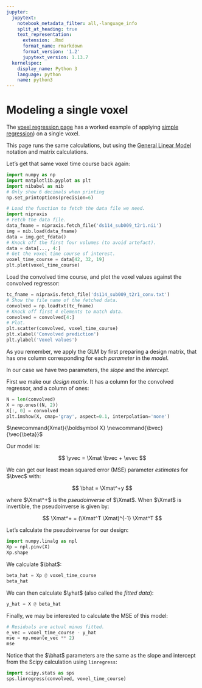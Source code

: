 ```yaml
---
jupyter:
  jupytext:
    notebook_metadata_filter: all,-language_info
    split_at_heading: true
    text_representation:
      extension: .Rmd
      format_name: rmarkdown
      format_version: '1.2'
      jupytext_version: 1.13.7
  kernelspec:
    display_name: Python 3
    language: python
    name: python3
---
```


# Modeling a single voxel

The [voxel regression page](regress_one_voxel.Rmd) has a worked
example of applying [simple regression](on_regression.Rmd)) on a single voxel.

This page runs the same calculations, but using the [General Linear
Model](glm_intro.Rmd) notation and matrix calculations.

Let’s get that same voxel time course back again:

```python
import numpy as np
import matplotlib.pyplot as plt
import nibabel as nib
# Only show 6 decimals when printing
np.set_printoptions(precision=6)
```

```python
# Load the function to fetch the data file we need.
import nipraxis
# Fetch the data file.
data_fname = nipraxis.fetch_file('ds114_sub009_t2r1.nii')
img = nib.load(data_fname)
data = img.get_fdata()
# Knock off the first four volumes (to avoid artefact).
data = data[..., 4:]
# Get the voxel time course of interest.
voxel_time_course = data[42, 32, 19]
plt.plot(voxel_time_course)
```

Load the convolved time course, and plot the voxel values against the convolved regressor:

```python
tc_fname = nipraxis.fetch_file('ds114_sub009_t2r1_conv.txt')
# Show the file name of the fetched data.
convolved = np.loadtxt(tc_fname)
# Knock off first 4 elements to match data.
convolved = convolved[4:]
# Plot.
plt.scatter(convolved, voxel_time_course)
plt.xlabel('Convolved prediction')
plt.ylabel('Voxel values')
```

As you remember, we apply the GLM by first preparing a design matrix, that has one column corresponding for each *parameter* in the *model*.

In our case we have two parameters, the *slope* and the *intercept*.

First we make our *design matrix*.  It has a column for the convolved
regressor, and a column of ones:

```python
N = len(convolved)
X = np.ones((N, 2))
X[:, 0] = convolved
plt.imshow(X, cmap='gray', aspect=0.1, interpolation='none')
```

$\newcommand{\yvec}{\vec{y}}$
$\newcommand{\xvec}{\vec{x}}$
$\newcommand{\evec}{\vec{\varepsilon}}$
$\newcommand{Xmat}{\boldsymbol X} \newcommand{\bvec}{\vec{\beta}}$
$\newcommand{\bhat}{\hat{\bvec}} \newcommand{\yhat}{\hat{\yvec}}$

Our model is:

$$
\yvec = \Xmat \bvec + \evec
$$

We can get our least mean squared error (MSE) parameter *estimates* for
$\bvec$ with:

$$
\bhat = \Xmat^+y
$$

where $\Xmat^+$ is the *pseudoinverse* of $\Xmat$.  When $\Xmat$ is
invertible, the pseudoinverse is given by:

$$
\Xmat^+ = (\Xmat^T \Xmat)^{-1} \Xmat^T
$$

Let’s calculate the pseudoinverse for our design:

```python
import numpy.linalg as npl
Xp = npl.pinv(X)
Xp.shape
```

We calculate $\bhat$:

```python
beta_hat = Xp @ voxel_time_course
beta_hat
```

We can then calculate $\yhat$ (also called the *fitted data*):

```python
y_hat = X @ beta_hat
```

Finally, we may be interested to calculate the MSE of this model:

```python
# Residuals are actual minus fitted.
e_vec = voxel_time_course - y_hat
mse = np.mean(e_vec ** 2)
mse
```

Notice that the $\bhat$ parameters are the same as the slope and intercept from the Scipy calculation using `linregress`:

```python
import scipy.stats as sps
sps.linregress(convolved, voxel_time_course)
```
